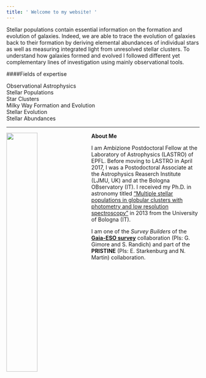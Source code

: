 ```yaml
---
title: ' Welcome to my website! '
---
```




Stellar populations contain essential information on the formation and evolution of galaxies. 
Indeed, we are able to trace the evolution of galaxies back to their formation by deriving elemental abundances of individual stars as well as measuring integrated light from unresolved stellar clusters. 
To understand how galaxies formed and evolved I followed different yet complementary lines of investigation using mainly observational tools.




####Fields of expertise

<i class="fa fa-check-square-o"></i> Observational Astrophysics	<br/>
<i class="fa fa-check-square-o"></i> Stellar Populations	<br/>
<i class="fa fa-check-square-o"></i> Star Clusters	<br/> 
<i class="fa fa-check-square-o"></i> Milky Way Formation and Evolution 	<br/>
<i class="fa fa-check-square-o"></i> Stellar Evolution	<br/> 
<i class="fa fa-check-square-o"></i> Stellar Abundances	<br/>



*****


<img src="images/antennae.pdf" style="width:40%;  margin-right: 20px" align="left">



<div class="alert alert-info" role="alert"><i class="fa fa-info-circle"></i>
**About Me**

I am Ambizione Postdoctoral Fellow at the Laboratory of Astrophysics (LASTRO) of EPFL. Before moving to LASTRO in April 2017, I was a Postodoctoral Associate at the Astrophysics Reaserch Institute (LJMU, UK) and at the Bologna OBservatory (IT).
I received my Ph.D. in astronomy titled ["Multiple stellar populations in globular clusters with photometry and low resolution spectroscopy"](http://amsdottorato.unibo.it/5204/) in 2013 from the University of Bologna (IT).




I am one of the *Survey Builders* of the [**Gaia-ESO survey**](https://www.gaia-eso.eu) collaboration (PIs: G. Gimore and S. Randich) and part of the **PRISTINE** (PIs: E. Starkenburg and N. Martin) collaboration.

<div>